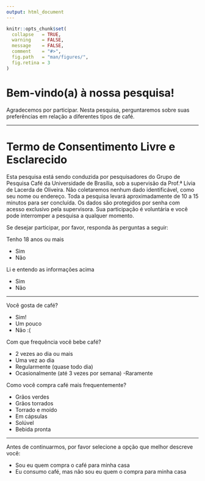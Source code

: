 ```yaml
---
output: html_document
---
```


```r
knitr::opts_chunk$set(
  collapse   = TRUE,
  warning    = FALSE,
  message    = FALSE,
  comment    = "#>",
  fig.path   = "man/figures/",
  fig.retina = 3
)
```

# Bem-vindo(a) à nossa pesquisa!


Agradecemos por participar. Nesta pesquisa, perguntaremos sobre suas preferências em relação a diferentes tipos de café.

---

# Termo de Consentimento Livre e Esclarecido

Esta pesquisa está sendo conduzida por pesquisadores do Grupo de Pesquisa Café da Universidade de Brasília, sob a supervisão da Prof.ª Lívia de Lacerda de Oliveira. Não coletaremos nenhum dado identificável, como seu nome ou endereço. Toda a pesquisa levará aproximadamente de 10 a 15 minutos para ser concluída. Os dados são protegidos por senha com acesso exclusivo pela supervisora. Sua participação é voluntária e você pode interromper a pesquisa a qualquer momento.

Se desejar participar, por favor, responda às perguntas a seguir:

Tenho 18 anos ou mais

- Sim
- Não

Li e entendo as informações acima

- Sim
- Não

---

Você gosta de café?

- Sim!
- Um pouco
- Não :(

Com que frequência você bebe café?

- 2 vezes ao dia ou mais
- Uma vez ao dia
- Regularmente (quase todo dia)
- Ocasionalmente (até 3 vezes por semana)
-Raramente

Como você compra café mais frequentemente?

- Grãos verdes
- Grãos torrados
- Torrado e moído
- Em cápsulas
- Solúvel
- Bebida pronta

---

Antes de continuarmos, por favor selecione a opção que melhor descreve você: 

- Sou eu quem compra o café para minha casa
- Eu consumo café, mas não sou eu quem o compra para minha casa

